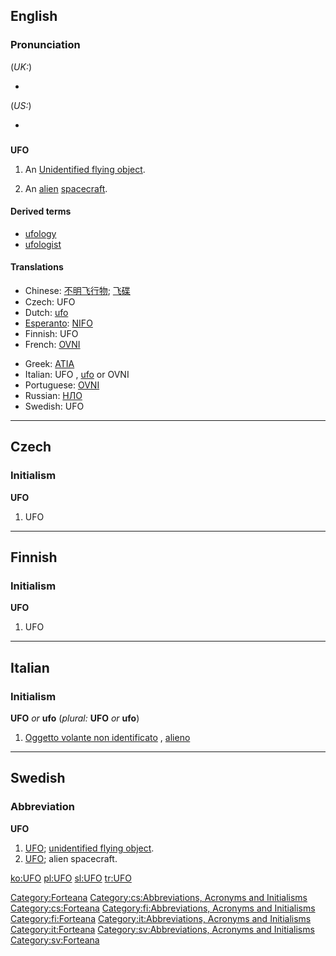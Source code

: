 {{see|ufo}}
==English==

===Pronunciation===
(''UK:'')
*{{IPA|/ju ɛf 'əʊ/}}
(''US:'')
*{{IPA|/ju ɛf 'oʊ/}}

==={{Initialism}}===
'''UFO'''

# An [[Unidentified flying object]].
# {{colloquial}} An [[alien]] [[spacecraft]].

====Derived terms====
*[[ufology]]
*[[ufologist]]

====Translations====
{{top}}
*Chinese: [[不明飞行物]]; [[飞碟]]
*Czech: UFO {{n}}
*Dutch: [[ufo]] {{m}}
*[[Esperanto]]: [[NIFO]]
*Finnish: UFO
*French: [[OVNI]] {{m}}
{{mid}}
*Greek: [[ATIA]]
*Italian: UFO {{m}}, [[ufo]] {{m}} or OVNI
*Portuguese: [[OVNI]]
*Russian: [[НЛО]]
*Swedish: UFO {{n}}
{{bottom}}

----

==Czech==

===Initialism===
'''UFO'''

# UFO {{gloss|lang=Czech}}

----

==Finnish==

===Initialism===
'''UFO'''

# UFO

----

==Italian==

===Initialism===
'''UFO''' ''or'' '''ufo''' (''plural:'' '''UFO''' ''or'' '''ufo''')

# [[Oggetto volante non identificato]] {{m}}, [[alieno]] {{m}}

-----

==Swedish==

===Abbreviation===
'''UFO''' {{n}}

# [[#English|UFO]]; [[unidentified flying object]].
# [[#English|UFO]]; alien spacecraft.

[[Category:Forteana]]
[[Category:cs:Abbreviations, Acronyms and Initialisms]]
[[Category:cs:Forteana]]
[[Category:fi:Abbreviations, Acronyms and Initialisms]]
[[Category:fi:Forteana]]
[[Category:it:Abbreviations, Acronyms and Initialisms]]
[[Category:it:Forteana]]
[[Category:sv:Abbreviations, Acronyms and Initialisms]]
[[Category:sv:Forteana]]

[[ko:UFO]]
[[pl:UFO]]
[[sl:UFO]]
[[tr:UFO]]